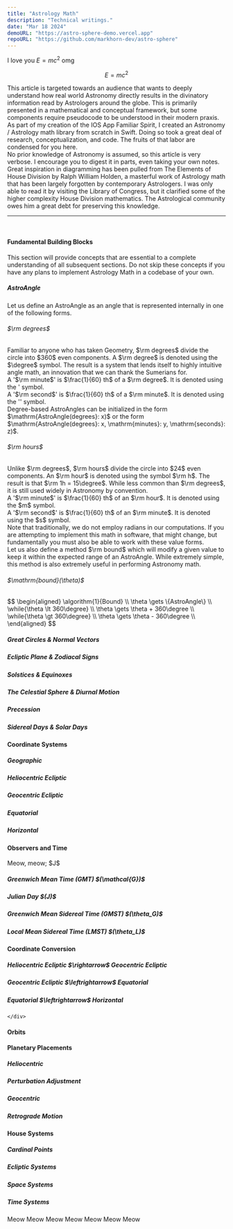 ```yaml
---
title: "Astrology Math"
description: "Technical writings."
date: "Mar 18 2024"
demoURL: "https://astro-sphere-demo.vercel.app"
repoURL: "https://github.com/markhorn-dev/astro-sphere"
---
```


I love you $E=mc^2$ omg

$$E=mc^2$$

This article is targeted towards an audience that wants to deeply understand how real world Astronomy directly results in the divinatory information read by Astrologers around the globe. This is primarily presented in a mathematical and conceptual framework, but some components require pseudocode to be understood in their modern praxis. 
<br/>
As part of my creation of the IOS App Familiar Spirit, I created an Astronomy / Astrology math library from scratch in Swift. Doing so took a great deal of research, conceptualization, and code. The fruits of that labor are condensed for you here.
<br/>
No prior knowledge of Astronomy is assumed, so this article is very verbose. I encourage you to digest it in parts, even taking your own notes. 
<br/>
Great inspiration in diagramming has been pulled from The Elements of House Division by Ralph William Holden, a masterful work of Astrology math that has been largely forgotten by contemporary Astrologers. I was only able to read it by visiting the Library of Congress, but it clarified some of the higher complexity <Pink>House Division</Pink> mathematics. The Astrological community owes him a great debt for preserving this knowledge.
<br/>
<hr/>
<br/>
<Collapsible>
    <Red slot="title"><h4>Fundamental Building Blocks</h4></Red>
    <div slot="content">
        This section will provide concepts that are essential to a complete understanding of all subsequent sections. Do not skip these concepts if you have any plans to implement Astrology Math in a codebase of your own.
        <Collapsible>
            <Red slot="title"><h5>AstroAngle</h5></Red>
            <div slot="content">
                Let us define an <Red>AstroAngle</Red> as an angle that is represented internally in one of the following forms. 
                <Collapsible>
                    <Red slot="title"><h6>$\rm degrees$</h6></Red>
                    <div slot="content">
                        Familiar to anyone who has taken Geometry, <Red>$\rm degrees$</Red> divide the circle into $360$ even components. A <Red>$\rm degree$</Red> is denoted using the <Red>$\degree$</Red> symbol. The result is a system that lends itself to highly intuitive angle math, an innovation that we can thank the Sumerians for.
                        <br/>
                        A '<Red>$\rm minute$</Red>' is $\frac{1}{60} th$ of a <Red>$\rm degree$</Red>. It is denoted using the <Red>'</Red> symbol.
                        <br/>
                        A '<Red>$\rm second$</Red>' is $\frac{1}{60} th$ of a <Red>$\rm minute$</Red>. It is denoted using the <Red>''</Red> symbol.
                        <br/>
                        <Red>Degree</Red>-based <Red>AstroAngles</Red> can be initialized in the form <Red>$\mathrm{AstroAngle(degrees}: x)$</Red> or the form <Red>$\mathrm{AstroAngle(degrees}: x, \mathrm{minutes}: y, \mathrm{seconds}: z)$</Red>.
                    </div>
                </Collapsible>
                <Collapsible>
                    <Red slot="title"><h6>$\rm hours$</h6></Red>
                    <div slot="content">
                        Unlike <Red>$\rm degrees$</Red>, <Red>$\rm hours$</Red> divide the circle into $24$ even components. An <Red>$\rm hour$</Red> is denoted using the symbol <Red>$\rm h$</Red>. The result is that <Red>$\rm 1h = 15\degree$</Red>. While less common than <Red>$\rm degrees$</Red>, it is still used widely in Astronomy by convention.
                        <br/>
                        A '<Red>$\rm minute$</Red>' is $\frac{1}{60} th$ of an <Red>$\rm hour$</Red>. It is denoted using the <Red>$m$</Red> symbol.
                        <br/>
                        A '<Red>$\rm second$</Red>' is $\frac{1}{60} th$ of an <Red>$\rm minute$</Red>. It is denoted using the <Red>$s$</Red> symbol.
                    </div>
                </Collapsible>
                Note that traditionally, we do not employ radians in our computations. If you are attempting to implement this math in software, that might change, but fundamentally you must also be able to work with these value forms.
                <br/>
                Let us also define a method <Red>$\rm bound$</Red> which will modify a given value to keep it within the expected range of an <Red>AstroAngle</Red>. While extremely simple, this method is also extremely useful in performing Astronomy math.
                <br/>
                <Collapsible>
                    <Red slot="title"><h6>$\mathrm{bound}(\theta)$</h6></Red>
                    <div slot="content">
                        $$
                            \begin{aligned}
                            \algorithm{1}{Bound} \\
                            \theta \gets \{AstroAngle\} \\
                            \while{\theta \lt 360\degree} \\
                            \theta \gets \theta + 360\degree \\
                            \while{\theta \gt 360\degree} \\
                            \theta \gets \theta - 360\degree \\
                            \end{aligned}
                        $$
                    </div>
                </Collapsible>
            </div>
        </Collapsible>
        <Collapsible>
            <Red slot="title"><h5>Great Circles & Normal Vectors</h5></Red>
        </Collapsible>
        <Collapsible>
            <Red slot="title"><h5>Ecliptic Plane & Zodiacal Signs</h5></Red>
        </Collapsible>
        <Collapsible>
            <Red slot="title"><h5>Solstices & Equinoxes</h5></Red>
        </Collapsible>
        <Collapsible>
            <Red slot="title"><h5>The Celestial Sphere & Diurnal Motion</h5></Red>
        </Collapsible>
        <Collapsible>
            <Red slot="title"><h5>Precession</h5></Red>
        </Collapsible>
        <Collapsible>
            <Red slot="title"><h5>Sidereal Days & Solar Days</h5></Red>
        </Collapsible>
    </div>
</Collapsible>
<Collapsible>
    <Orange slot="title"><h4>Coordinate Systems</h4></Orange>
    <div slot="content">
        <Collapsible>
            <Orange slot="title"><h5>Geographic</h5></Orange>
        </Collapsible>
        <Collapsible>
            <Orange slot="title"><h5>Heliocentric Ecliptic</h5></Orange>
        </Collapsible>
        <Collapsible>
            <Orange slot="title"><h5>Geocentric Ecliptic</h5></Orange>
        </Collapsible>
        <Collapsible>
            <Orange slot="title"><h5>Equatorial</h5></Orange>
        </Collapsible>
        <Collapsible>
            <Orange slot="title"><h5>Horizontal</h5></Orange>
        </Collapsible>
    </div>
</Collapsible>

<Collapsible>
    <Yellow slot="title"><h4>Observers and Time</h4></Yellow>
    <div slot="content">
        Meow, meow; $J$
        <Collapsible>
            <Yellow slot="title"><h5>Greenwich Mean Time (GMT) $(\mathcal{G})$</h5></Yellow>
        </Collapsible>
        <Collapsible>
            <Yellow slot="title"><h5>Julian Day $(J)$</h5></Yellow>
        </Collapsible>
        <Collapsible>
            <Yellow slot="title"><h5>Greenwich Mean Sidereal Time (GMST) $(\theta_G)$</h5></Yellow>
        </Collapsible>
        <Collapsible>
            <Yellow slot="title"><h5>Local Mean Sidereal Time (LMST) $(\theta_L)$</h5></Yellow>
        </Collapsible>
    </div>
</Collapsible>

<Collapsible>
    <Green slot="title"><h4>Coordinate Conversion</h4></Green>
    <div slot="content">
        <Collapsible>
            <Green slot="title"><h5>Heliocentric Ecliptic $\rightarrow$ Geocentric Ecliptic</h5></Green>
        </Collapsible>
        <Collapsible>
            <Green slot="title"><h5>Geocentric Ecliptic $\leftrightarrow$ Equatorial</h5></Green>
        </Collapsible>
        <Collapsible>
            <Green slot="title"><h5>Equatorial $\leftrightarrow$ Horizontal</h5></Green>
        </Collapsible>

    </div>
</Collapsible>

<Collapsible>
    <Blue slot="title"><h4>Orbits</h4></Blue>
    <div slot="content">
    </div>
</Collapsible>

<Collapsible>
    <Purple slot="title"><h4>Planetary Placements</h4></Purple>
    <div slot="content">
        <Collapsible>
            <Purple slot="title"><h5>Heliocentric</h5></Purple>
        </Collapsible>
        <Collapsible>
            <Purple slot="title"><h5>Perturbation Adjustment</h5></Purple>
        </Collapsible>
        <Collapsible>
            <Purple slot="title"><h5>Geocentric</h5></Purple>
        </Collapsible>
        <Collapsible>
            <Purple slot="title"><h5>Retrograde Motion</h5></Purple>
        </Collapsible>
    </div>
</Collapsible>

<Collapsible>
    <Pink slot="title"><h4>House Systems</h4></Pink>
    <div slot="content">
        <Collapsible>
            <Pink slot="title"><h5>Cardinal Points</h5></Pink>
        </Collapsible>
        <Collapsible>
            <Pink slot="title"><h5>Ecliptic Systems</h5></Pink>
        </Collapsible>
        <Collapsible>
            <Pink slot="title"><h5>Space Systems</h5></Pink>
        </Collapsible>
        <Collapsible>
            <Pink slot="title"><h5>Time Systems</h5></Pink>
        </Collapsible>
    </div>
</Collapsible>

<Red>Meow</Red>
<Orange>Meow</Orange>
<Yellow>Meow</Yellow>
<Green>Meow</Green>
<Blue>Meow</Blue>
<Purple>Meow</Purple>
<Pink>Meow</Pink>


